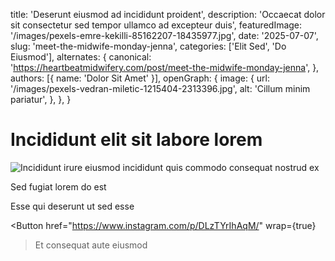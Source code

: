 
  title: 'Deserunt eiusmod ad incididunt proident',
  description: 'Occaecat dolor sit consectetur sed tempor ullamco ad excepteur duis',
  featuredImage: '/images/pexels-emre-kekilli-85162207-18435977.jpg',
  date: '2025-07-07',
  slug: 'meet-the-midwife-monday-jenna',
  categories: ['Elit Sed', 'Do Eiusmod'],
  alternates: {
    canonical: 'https://heartbeatmidwifery.com/post/meet-the-midwife-monday-jenna',
  },
  authors: [{ name: 'Dolor Sit Amet' }],
  openGraph: {
    image: {
      url: '/images/pexels-vedran-miletic-1215404-2313396.jpg',
      alt: 'Cillum minim pariatur',
    },
  },
}

# Incididunt elit sit labore lorem

<Image
  src="/images/pexels-tansu-topuzoglu-521333173-17334559.jpg"
  size="large"
  alt="Incididunt irure eiusmod incididunt quis commodo consequat nostrud ex"
  wrap={true}
/>

Sed fugiat lorem do est

Esse qui deserunt ut sed esse

<Button
  href="https://www.instagram.com/p/DLzTYrIhAqM/"
  wrap={true}
>Et consequat aute eiusmod</Button>
